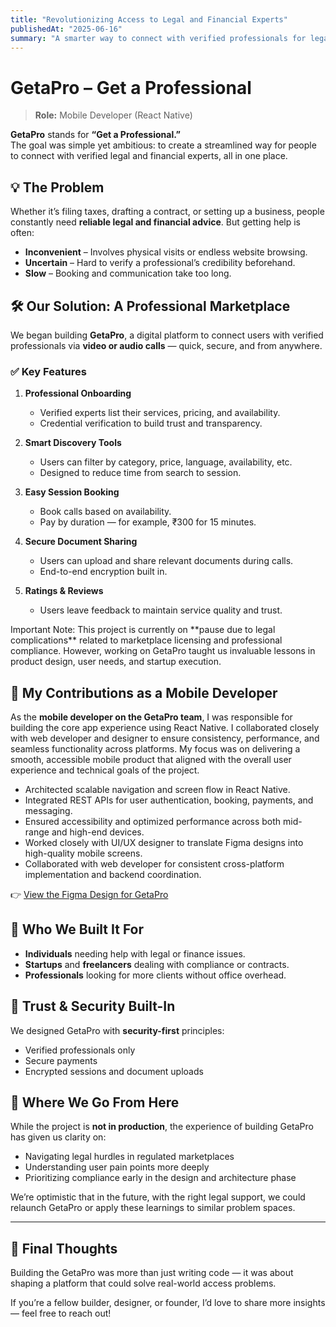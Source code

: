 ```yaml
---
title: "Revolutionizing Access to Legal and Financial Experts"
publishedAt: "2025-06-16"
summary: "A smarter way to connect with verified professionals for legal and financial guidance, all from one platform"
---
```



# GetaPro – Get a Professional

> **Role:** Mobile Developer (React Native)

**GetaPro** stands for **“Get a Professional.”**  
The goal was simple yet ambitious: to create a streamlined way for people to connect with verified legal and financial experts, all in one place.

## 💡 The Problem

Whether it’s filing taxes, drafting a contract, or setting up a business, people constantly need **reliable legal and financial advice**. But getting help is often:

- **Inconvenient** – Involves physical visits or endless website browsing.
- **Uncertain** – Hard to verify a professional’s credibility beforehand.
- **Slow** – Booking and communication take too long.

## 🛠️ Our Solution: A Professional Marketplace

We began building **GetaPro**, a digital platform to connect users with verified professionals via **video or audio calls** — quick, secure, and from anywhere.

### ✅ Key Features

1. **Professional Onboarding**
   - Verified experts list their services, pricing, and availability.
   - Credential verification to build trust and transparency.

2. **Smart Discovery Tools**
   - Users can filter by category, price, language, availability, etc.
   - Designed to reduce time from search to session.

3. **Easy Session Booking**
   - Book calls based on availability.
   - Pay by duration — for example, ₹300 for 15 minutes.

4. **Secure Document Sharing**
   - Users can upload and share relevant documents during calls.
   - End-to-end encryption built in.

5. **Ratings & Reviews**
   - Users leave feedback to maintain service quality and trust.

<Callout emoji="⚠️">
Important Note: This project is currently on **pause due to legal complications** related to marketplace licensing and professional compliance.  
However, working on GetaPro taught us invaluable lessons in product design, user needs, and startup execution.
</Callout>

## 🧩 My Contributions as a Mobile Developer

As the **mobile developer on the GetaPro team**, I was responsible for building the core app experience using React Native. I collaborated closely with web developer and designer to ensure consistency, performance, and seamless functionality across platforms. My focus was on delivering a smooth, accessible mobile product that aligned with the overall user experience and technical goals of the project.

- Architected scalable navigation and screen flow in React Native.
- Integrated REST APIs for user authentication, booking, payments, and messaging.
- Ensured accessibility and optimized performance across both mid-range and high-end devices.
- Worked closely with UI/UX designer to translate Figma designs into high-quality mobile screens.
- Collaborated with web developer for consistent cross-platform implementation and backend coordination.

👉 [View the Figma Design for GetaPro](https://www.figma.com/design/wZVLif8qJEKwrcT4DsNgfb/Project-startup?node-id=1-3&t=ZxwDNuj7GvUEL8lf-1)



## 👥 Who We Built It For

- **Individuals** needing help with legal or finance issues.
- **Startups** and **freelancers** dealing with compliance or contracts.
- **Professionals** looking for more clients without office overhead.

## 🔐 Trust & Security Built-In

We designed GetaPro with **security-first** principles:
- Verified professionals only
- Secure payments
- Encrypted sessions and document uploads

## 🚧 Where We Go From Here

While the project is **not in production**, the experience of building GetaPro has given us clarity on:
- Navigating legal hurdles in regulated marketplaces
- Understanding user pain points more deeply
- Prioritizing compliance early in the design and architecture phase

We’re optimistic that in the future, with the right legal support, we could relaunch GetaPro or apply these learnings to similar problem spaces.

---

## 🧠 Final Thoughts

Building the GetaPro was more than just writing code — it was about shaping a platform that could solve real-world access problems.

If you’re a fellow builder, designer, or founder, I’d love to share more insights — feel free to reach out!